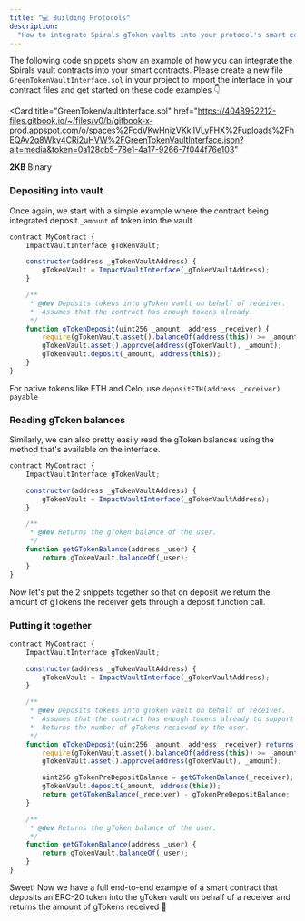 ```yaml
---
title: "💻 Building Protocols"
description:
  "How to integrate Spirals gToken vaults into your protocol's smart contracts"
---
```


The following code snippets show an example of how you can integrate the Spirals
vault contracts into your smart contracts. Please create a new file
`GreenTokenVaultInterface.sol` in your project to import the interface in your
contract files and get started on these code examples 👇

<Card
  title="GreenTokenVaultInterface.sol"
  href="https://4048952212-files.gitbook.io/~/files/v0/b/gitbook-x-prod.appspot.com/o/spaces%2FcdVKwHnizVKkiIVLyFHX%2Fuploads%2FhEQAv2q8Wky4CRi2uHVW%2FGreenTokenVaultInterface.json?alt=media&token=0a128cb5-78e1-4a17-9266-7f044f76e103"
>
  **2KB** Binary
</Card>

### Depositing into vault

Once again, we start with a simple example where the contract being integrated
deposit `_amount` of token into the vault.

```js
contract MyContract {
    ImpactVaultInterface gTokenVault;

    constructor(address _gTokenVaultAddress) {
        gTokenVault = ImpactVaultInterface(_gTokenVaultAddress);
    }

    /**
     * @dev Deposits tokens into gToken vault on behalf of receiver.
     *  Assumes that the contract has enough tokens already.
     */
    function gTokenDeposit(uint256 _amount, address _receiver) {
        require(gTokenVault.asset().balanceOf(address(this)) >= _amount, "AMOUNT_EXCEEDS_TOKEN_BALANCE");
        gTokenVault.asset().approve(address(gTokenVault), _amount);
        gTokenVault.deposit(_amount, address(this));
    }
}
```

For native tokens like ETH and Celo, use `depositETH(address _receiver) payable`

### Reading gToken balances

Similarly, we can also pretty easily read the gToken balances using the method
that's available on the interface.

```js
contract MyContract {
    ImpactVaultInterface gTokenVault;

    constructor(address _gTokenVaultAddress) {
        gTokenVault = ImpactVaultInterface(_gTokenVaultAddress);
    }

    /**
     * @dev Returns the gToken balance of the user.
     */
    function getGTokenBalance(address _user) {
        return gTokenVault.balanceOf(_user);
    }
}
```

Now let's put the 2 snippets together so that on deposit we return the amount of
gTokens the receiver gets through a deposit function call.

### Putting it together

```js
contract MyContract {
    ImpactVaultInterface gTokenVault;

    constructor(address _gTokenVaultAddress) {
        gTokenVault = ImpactVaultInterface(_gTokenVaultAddress);
    }

    /**
     * @dev Deposits tokens into gToken vault on behalf of receiver.
     *  Assumes that the contract has enough tokens already to support this.
     *  Returns the number of gTokens recieved by the user.
     */
    function gTokenDeposit(uint256 _amount, address _receiver) returns (uint256) {
        require(gTokenVault.asset().balanceOf(address(this)) >= _amount, "AMOUNT_EXCEEDS_TOKEN_BALANCE");
        gTokenVault.asset().approve(address(gTokenVault), _amount);

        uint256 gTokenPreDepositBalance = getGTokenBalance(_receiver);
        gTokenVault.deposit(_amount, address(this));
        return getGTokenBalance(_receiver) - gTokenPreDepositBalance;
    }

    /**
     * @dev Returns the gToken balance of the user.
     */
    function getGTokenBalance(address _user) {
        return gTokenVault.balanceOf(_user);
    }
}
```

Sweet! Now we have a full end-to-end example of a smart contract that deposits
an ERC-20 token into the gToken vault on behalf of a receiver and returns the
amount of gTokens received 😤
